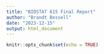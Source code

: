 ```yaml
---
title: "BIOSTAT 615 Final Report"
author: "Brandt Bessell"
date: "2023-12-15"
output: html_document
---
```


```r
knitr::opts_chunk$set(echo = TRUE)
```

```r

```
